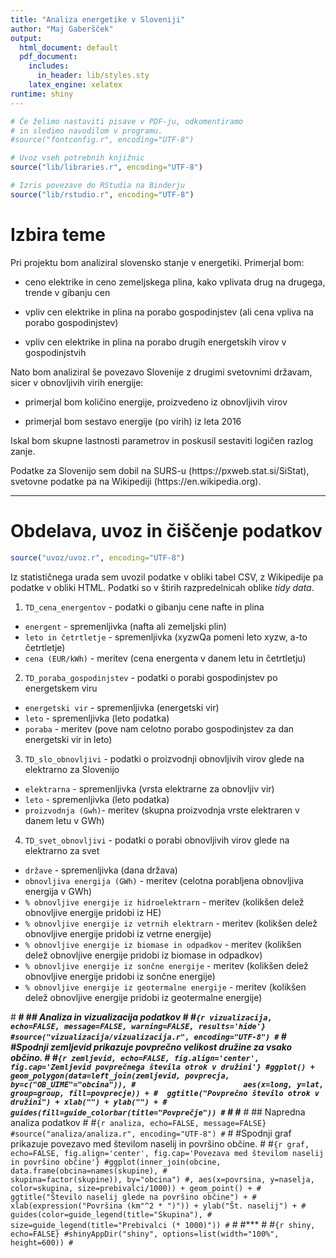 ```yaml
---
title: "Analiza energetike v Sloveniji"
author: "Maj Gaberšček"
output:
  html_document: default
  pdf_document:
    includes:
      in_header: lib/styles.sty
    latex_engine: xelatex
runtime: shiny
---
```


```r
# Če želimo nastaviti pisave v PDF-ju, odkomentiramo
# in sledimo navodilom v programu.
#source("fontconfig.r", encoding="UTF-8")

# Uvoz vseh potrebnih knjižnic
source("lib/libraries.r", encoding="UTF-8")
```

```r
# Izris povezave do RStudia na Binderju
source("lib/rstudio.r", encoding="UTF-8")
```

# Izbira teme

Pri projektu bom analiziral slovensko stanje v energetiki. Primerjal bom:

- ceno elektrike in ceno zemeljskega plina, kako vplivata drug na  drugega, trende v gibanju cen

- vpliv cen elektrike in plina na porabo gospodinjstev (ali cena vpliva na porabo gospodinjstev)

- vpliv cen elektrike in plina na porabo drugih energetskih virov v gospodinjstvih

Nato bom analiziral še povezavo Slovenije z drugimi svetovnimi državam, sicer v obnovljivih virih energije:

- primerjal bom količino energije, proizvedeno iz obnovljivih virov

- primerjal bom sestavo energije (po virih) iz leta 2016

Iskal bom skupne lastnosti parametrov in poskusil sestaviti logičen razlog zanje.

Podatke za Slovenijo sem dobil na SURS-u (https://pxweb.stat.si/SiStat), svetovne podatke pa na Wikipediji (https://en.wikipedia.org).

***


# Obdelava, uvoz in čiščenje podatkov

```r
source("uvoz/uvoz.r", encoding="UTF-8")
```

Iz statističnega urada sem uvozil podatke v obliki tabel CSV, z Wikipedije pa podatke v obliki HTML.
Podatki so v štirih razpredelnicah oblike *tidy data*.

1. `TD_cena_energentov` - podatki o gibanju cene nafte in plina
  - `energent` - spremenljivka (nafta ali zemeljski plin)
  - `leto in četrtletje` - spremenljivka (xyzwQa pomeni leto xyzw, a-to četrtletje)
  - `cena (EUR/kWh)` - meritev (cena energenta v danem letu in četrtletju)

2. `TD_poraba_gospodinjstev` - podatki o porabi gospodinjstev po energetskem viru
  - `energetski vir` - spremenljivka (energetski vir)
  - `leto` - spremenljivka (leto podatka)
  - `poraba` - meritev (pove nam celotno porabo gospodinjstev za dan energetski vir in leto)
  
3. `TD_slo_obnovljivi` - podatki o proizvodnji obnovljivih virov glede na elektrarno za Slovenijo
  - `elektrarna` - spremenljivka (vrsta elektrarne za obnovljiv vir)
  - `leto` - spremenljivka (leto podatka)
  - `proizvodnja (Gwh)`- meritev (skupna proizvodnja vrste elektraren v danem letu v GWh)

4. `TD_svet_obnovljivi` - podatki o porabi obnovljivih virov glede na elektrarno za svet
  - `države` - spremenljivka (dana država)
  - `obnovljiva energija (GWh)` - meritev (celotna porabljena obnovljiva energija v GWh)
  - `% obnovljive energije iz hidroelektrarn` - meritev (kolikšen delež obnovljive energije pridobi iz HE)
  - `% obnovljive energije iz vetrnih elektrarn` - meritev (kolikšen delež obnovljive energije pridobi iz vetrne energije)
  - `% obnovljive energije iz biomase in odpadkov` - meritev (kolikšen delež obnovljive energije pridobi iz biomase in odpadkov)
  - `% obnovljive energije iz sončne energije` - meritev (kolikšen delež obnovljive energije pridobi iz sončne energije)
  - `% obnovljive energije iz geotermalne energije` - meritev (kolikšen delež obnovljive energije pridobi iz geotermalne energije)


#***
#
## Analiza in vizualizacija podatkov
#
#```{r vizualizacija, echo=FALSE, message=FALSE, warning=FALSE, results='hide'}
#source("vizualizacija/vizualizacija.r", encoding="UTF-8")
#```
#
#Spodnji zemljevid prikazuje povprečno velikost družine za vsako občino.
#
#```{r zemljevid, echo=FALSE, fig.align='center', fig.cap='Zemljevid povprečnega števila otrok v družini'}
#ggplot() + geom_polygon(data=left_join(zemljevid, povprecja, by=c("OB_UIME"="obcina")),
#                        aes(x=long, y=lat, group=group, fill=povprecje)) +
#  ggtitle("Povprečno število otrok v družini") + xlab("") + ylab("") +
#  guides(fill=guide_colorbar(title="Povprečje"))
#```
#
#***
#
## Napredna analiza podatkov
#
#```{r analiza, echo=FALSE, message=FALSE}
#source("analiza/analiza.r", encoding="UTF-8")
#```
#
#Spodnji graf prikazuje povezavo med številom naselij in površino občine.
#
#```{r graf, echo=FALSE, fig.align='center', fig.cap='Povezava med številom naselij in površino občine'}
#ggplot(inner_join(obcine, data.frame(obcina=names(skupine),
#                                     skupina=factor(skupine)), by="obcina")
#, aes(x=povrsina, y=naselja, color=skupina, size=prebivalci/1000)) + geom_point() +
#  ggtitle("Število naselij glede na površino občine") +
#  xlab(expression("Površina (km"^2 * ")")) + ylab("Št. naselij") +
#  guides(color=guide_legend(title="Skupina"),
#         size=guide_legend(title="Prebivalci (* 1000)"))
#```
#
#***
#
#```{r shiny, echo=FALSE}
#shinyAppDir("shiny", options=list(width="100%", height=600))
#```
